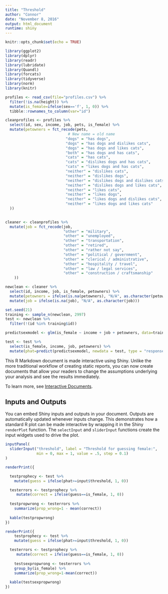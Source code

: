 ```yaml
---
title: "Threshold"
author: "Connor"
date: "November 8, 2016"
output: html_document
runtime: shiny
---
```


```r
knitr::opts_chunk$set(echo = TRUE)

library(ggplot2)
library(dplyr)
library(readr)
library(lubridate)
library(Quandl)
library(forcats)
library(tidyverse)
library(norm)
library(knitr)

profiles <- read_csv(file="profiles.csv") %>% 
  filter(!is.na(height)) %>% 
  mutate(is_female=ifelse(sex=='f', 1, 0)) %>% 
  tibble::rownames_to_column(var="id")

cleanprofiles <- profiles %>%
  select(id, sex, income, job, pets, is_female) %>%
  mutate(petowners = fct_recode(pets,
                            # New name = old name
                           "dogs" = "has dogs",
                           "dogs" = "has dogs and dislikes cats",
                           "dogs" = "has dogs and likes cats",
                           "both" = "has dogs and has cats",
                           "cats" = "has cats",
                           "cats" = "dislikes dogs and has cats",
                           "cats" = "likes dogs and has cats",
                           "neither" = "dislikes cats",
                           "neither" = "dislikes dogs",
                           "neither" = "dislikes dogs and dislikes cats",
                           "neither" = "dislikes dogs and likes cats",
                           "neither" = "likes cats",
                           "neither" = "likes dogs",
                           "neither" = "likes dogs and dislikes cats",
                           "neither" = "likes dogs and likes cats"
  )) 
  

cleaner <- cleanprofiles %>%
  mutate(job = fct_recode(job, 
                          "other" = "military",
                          "other" = "unemployed",
                          "other" = "transportation",
                          "other" = "retired",
                          "other" = "rather not say",
                          "other" = "political / government",
                          "other" = "clerical / administrative",
                          "other" = "hospitality / travel",
                          "other" = "law / legal services",
                          "other" = "construction / craftsmanship"
    ))

newclean <- cleaner %>%
  select(id, income, job, is_female, petowners) %>%
  mutate(petowners = ifelse(is.na(petowners), "N/A", as.character(petowners))) %>%
  mutate(job = ifelse(is.na(job), "N/A", as.character(job)))

set.seed(21)
training <- sample_n(newclean, 2997)
test <- newclean %>%
  filter(!(id %in% training$id))

predictsexmodel <- glm(is_female ~ income + job + petowners, data=training, family="binomial")

test <- test %>% 
  select(is_female, income, job, petowners) %>%
  mutate(phat=predict(predictsexmodel, newdata = test, type = "response"))
```

This R Markdown document is made interactive using Shiny. Unlike the more traditional workflow of creating static reports, you can now create documents that allow your readers to change the assumptions underlying your analysis and see the results immediately. 

To learn more, see [Interactive Documents](http://rmarkdown.rstudio.com/authoring_shiny.html).

## Inputs and Outputs

You can embed Shiny inputs and outputs in your document. Outputs are automatically updated whenever inputs change.  This demonstrates how a standard R plot can be made interactive by wrapping it in the Shiny `renderPlot` function. The `selectInput` and `sliderInput` functions create the input widgets used to drive the plot.

```r


inputPanel(
  sliderInput("threshold", label = "Threshold for guessing female:",
              min = 0, max = 1, value = .5, step = 0.1)
)

renderPrint({

  testprophecy <- test %>%
    mutate(guess = ifelse(phat>=input$threshold, 1, 0))

  testerrors <- testprophecy %>%
     mutate(correct = ifelse(guess==is_female, 1, 0))
  
  testpropwrong <- testerrors %>%
    summarize(prop_wrong=1 - mean(correct))
  
  kable(testpropwrong)
})

renderPrint({
    testprophecy <- test %>%
    mutate(guess = ifelse(phat>=input$threshold, 1, 0))

  testerrors <- testprophecy %>%
     mutate(correct = ifelse(guess==is_female, 1, 0))
  
    testsexpropwrong <- testerrors %>%
    group_by(is_female) %>%
    summarize(prop_wrong=1-mean(correct))
  
  kable(testsexpropwrong)
})



```





